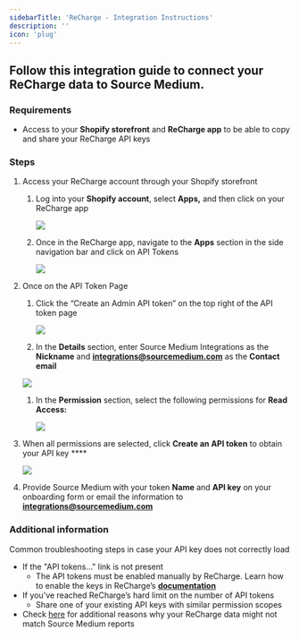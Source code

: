 ```yaml
---
sidebarTitle: 'ReCharge - Integration Instructions'
description: ''
icon: 'plug'
---
```


## Follow this integration guide to connect your ReCharge data to Source Medium.

### Requirements

- Access to your **Shopify storefront** and **ReCharge app** to be able to copy and share your ReCharge API keys

### **Steps**

1. Access your ReCharge account through your Shopify storefront
    1. Log into your **Shopify account**, select **Apps,** and then click on your ReCharge app
        
        ![](/images/article-imgs/recharge-integration/Untitled.png)
        
    2. Once in the ReCharge app, navigate to the **Apps** section in the side navigation bar and click on API Tokens
        
        ![](/images/article-imgs/recharge-integration/Untitled1.png)
        
2. Once on the API Token Page
    1. Click the “Create an Admin API token” on the top right of the API token page
        
        ![](/images/article-imgs/recharge-integration/Untitled2.png)
        
    2. In the **Details** section, enter Source Medium Integrations as the **Nickname** and **[integrations@sourcemedium.com](mailto:integrations@sourcemedium.com)** as the **Contact email**
    
    ![](/images/article-imgs/recharge-integration/Untitled3.png)
    
    1. In the **Permission** section, select the following permissions for **Read Access:**
        
        ![](/images/article-imgs/recharge-integration/Untitled4.png)
        
3. When all permissions are selected, click **Create an API token** to obtain your API key ****
    
    ![](/images/article-imgs/recharge-integration/Untitled5.png)
    
4. Provide Source Medium with your token **Name** and **API key** on your onboarding form or email the information to **[integrations@sourcemedium.com](mailto:integrations@sourcemedium.com)** 

### Additional information

Common troubleshooting steps in case your API key does not correctly load

- If the "API tokens..." link is not present
    - The API tokens must be enabled manually by ReCharge. Learn how to enable the keys in ReCharge’s [**documentation**](https://support.rechargepayments.com/hc/en-us/articles/360008829993)
- If you've reached ReCharge’s hard limit on the number of API tokens
    - Share one of your existing API keys with similar permission scopes
- Check [here](https://www.notion.so/Why-doesn-t-ReCharge-subscription-data-match-Source-Medium-Reports-2e4127049cbe406babe7a56ac717dec3?pvs=21) for additional reasons why your ReCharge data might not match Source Medium reports